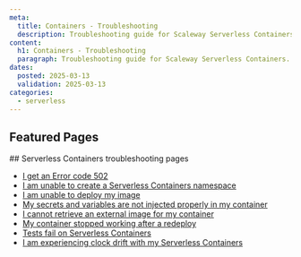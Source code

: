 ```yaml
---
meta:
  title: Containers - Troubleshooting
  description: Troubleshooting guide for Scaleway Serverless Containers.
content:
  h1: Containers - Troubleshooting
  paragraph: Troubleshooting guide for Scaleway Serverless Containers.
dates:
  posted: 2025-03-13
  validation: 2025-03-13
categories:
  - serverless
---
```

<ProductHeader
  productName="Containers troubleshooting"
  productLogo="containers"
  description="Find resources for resolving issues with Scaleway Serverless Containers."
/>
## Featured Pages
<Grid>
    <DefaultCard 
      title="Serverless Containers FAQ"
      description="General info on Serverless Containers"
      url="/serverless-containers/faq"
      label="See more"
    />
    <DefaultCard 
      title="Methods to deploy Serverless Containers"
      description="Find the best way to deploy Containers."
      url="/serverless-containers/reference-content/deploy-container/"
      label="See more"
    />
    <DefaultCard 
      title="Containers limitations" 
      description="Technical limitations of Serverless Containers."
      url="/serverless-containers/reference-content/containers-limitations/"
      label="See more"
    />
</Grid>
<Grid>
    <DefaultCard 
      title="Serverless Containers billing"
      description="Detailed pricing model."
      url="/serverless-containers/reference-content/containers-billing/"
      label="See more"
    />
    <DefaultCard 
      title="Serverless Containers autoscaling"
      description="Get more info on scaling mechanism."
      url="/serverless-containers/reference-content/containers-autoscaling/"
      label="See more"
    />
    <DefaultCard 
      title="Differences between Serverless Jobs, Containers and Functions"
      description="Differences between Serverless products."
      url="/serverless-containers/reference-content/difference-jobs-functions-containers/"
      label="See more"
    />
</Grid>
## Serverless Containers troubleshooting pages 

- [I get an Error code 502](/serverless-containers/troubleshooting/502-error-when-scaling/)
- [I am unable to create a Serverless Containers namespace](/serverless-containers/troubleshooting/cannot-create-namespace/)
- [I am unable to deploy my image](/serverless-containers/troubleshooting/cannot-deploy-image/)
- [My secrets and variables are not injected properly in my container](/serverless-containers/troubleshooting/cannot-inject-secret-variable/)
- [I cannot retrieve an external image for my container](/serverless-containers/troubleshooting/cannot-retrieve-external-image/)
- [My container stopped working after a redeploy](/serverless-containers/troubleshooting/container-stopped-after-redeploy/)
- [Tests fail on Serverless Containers](/serverless-containers/troubleshooting/tests-fail-on-container/)
- [I am experiencing clock drift with my Serverless Containers](/serverless-containers/troubleshooting/container-clock-drift/)
